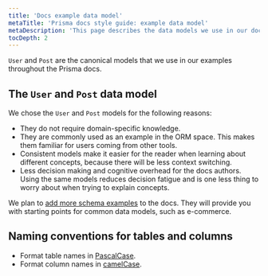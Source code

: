 ```yaml
---
title: 'Docs example data model'
metaTitle: 'Prisma docs style guide: example data model'
metaDescription: 'This page describes the data models we use in our documentation examples.'
tocDepth: 2
---
```


<TopBlock>

`User` and `Post` are the canonical models that we use in our examples throughout the Prisma docs.

</TopBlock>

## The `User` and `Post` data model

We chose the `User` and `Post` models for the following reasons:

- They do not require domain-specific knowledge.
- They are commonly used as an example in the ORM space. This makes them familiar for users coming from other tools.
- Consistent models make it easier for the reader when learning about different concepts, because there will be less context switching.
- Less decision making and cognitive overhead for the docs authors. Using the same models reduces decision fatigue and is one less thing to worry about when trying to explain concepts.

We plan to [add more schema examples](https://github.com/prisma/docs/issues/1626) to the docs. They will provide you with starting points for common data models, such as e-commerce.

## Naming conventions for tables and columns

- Format table names in [PascalCase](https://en.wikipedia.org/wiki/Camel_case).
- Format column names in [camelCase](https://en.wikipedia.org/wiki/Camel_case).
